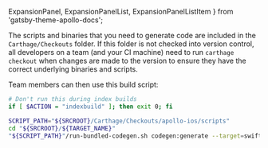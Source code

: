   ExpansionPanel,
  ExpansionPanelList,
  ExpansionPanelListItem
} from 'gatsby-theme-apollo-docs';

<ExpansionPanel title="Carthage Run Script">

The scripts and binaries that you need to generate code are included in the `Carthage/Checkouts` folder. If this folder is not checked into version control, all developers on a team (and your CI machine) need to run `carthage checkout` when changes are made to the version to ensure they have the correct underlying binaries and scripts.

Team members can then use this build script:

```bash
# Don't run this during index builds
if [ $ACTION = "indexbuild" ]; then exit 0; fi

SCRIPT_PATH="${SRCROOT}/Carthage/Checkouts/apollo-ios/scripts"
cd "${SRCROOT}/${TARGET_NAME}"
"${SCRIPT_PATH}"/run-bundled-codegen.sh codegen:generate --target=swift --includes=./**/*.graphql --localSchemaFile="schema.json" API.swift
```

</ExpansionPanel>
